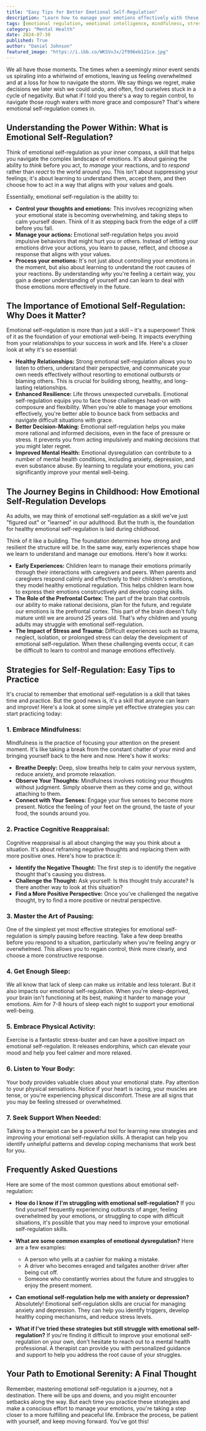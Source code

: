 ```yaml
---
title: "Easy Tips for Better Emotional Self-Regulation"
description: "Learn how to manage your emotions effectively with these simple yet powerful strategies.  Discover mindfulness techniques, cognitive reappraisal, and other practical tips for improving your emotional well-being.  Gain control of your reactions and navigate life's challenges with more grace and resilience."
tags: [emotional regulation, emotional intelligence, mindfulness, stress management, anxiety, mental health, coping mechanisms, self-care, emotional well-being, resilience, self-improvement, personal growth,  relationships, decision-making,  cognitive reappraisal,  emotional control]
category: "Mental Health"
date: 2024-07-30
published: True
author: "Daniel Johnson"
featured_image: "https://i.ibb.co/WKSVxJx/2f996eb121ce.jpg"
---
```



We all have those moments. The times when a seemingly minor event sends us spiraling into a whirlwind of emotions, leaving us feeling overwhelmed and at a loss for how to navigate the storm.  We say things we regret, make decisions we later wish we could undo, and often, find ourselves stuck in a cycle of negativity. But what if I told you there's a way to regain control, to navigate those rough waters with more grace and composure?  That's where emotional self-regulation comes in.  

## Understanding the Power Within:  What is Emotional Self-Regulation?

Think of emotional self-regulation as your inner compass, a skill that helps you navigate the complex landscape of emotions. It's about gaining the ability to *think* before you act, to *manage* your reactions, and to *respond* rather than *react* to the world around you.  This isn't about suppressing your feelings; it's about learning to understand them, accept them, and then choose how to act in a way that aligns with your values and goals. 

Essentially, emotional self-regulation is the ability to:

* **Control your thoughts and emotions:** This involves recognizing when your emotional state is becoming overwhelming, and taking steps to calm yourself down. Think of it as stepping back from the edge of a cliff before you fall.
* **Manage your actions:**  Emotional self-regulation helps you avoid impulsive behaviors that might hurt you or others. Instead of letting your emotions drive your actions, you learn to pause, reflect, and choose a response that aligns with your values.
* **Process your emotions:** It's not just about controlling your emotions in the moment, but also about learning to understand the root causes of your reactions. By understanding *why* you're feeling a certain way, you gain a deeper understanding of yourself and can learn to deal with those emotions more effectively in the future. 

## The Importance of Emotional Self-Regulation:  Why Does it Matter?

Emotional self-regulation is more than just a skill – it's a superpower!  Think of it as the foundation of your emotional well-being.  It impacts everything from your relationships to your success in work and life. Here's a closer look at why it's so essential:

* **Healthy Relationships:**  Strong emotional self-regulation allows you to listen to others, understand their perspective, and communicate your own needs effectively without resorting to emotional outbursts or blaming others.  This is crucial for building strong, healthy, and long-lasting relationships. 
* **Enhanced Resilience:**  Life throws unexpected curveballs. Emotional self-regulation equips you to face those challenges head-on with composure and flexibility. When you're able to manage your emotions effectively, you're better able to bounce back from setbacks and navigate difficult situations with grace. 
* **Better Decision-Making:**  Emotional self-regulation helps you make more rational and informed decisions, even in the face of pressure or stress.  It prevents you from acting impulsively and making decisions that you might later regret. 
* **Improved Mental Health:**  Emotional dysregulation can contribute to a number of mental health conditions, including anxiety, depression, and even substance abuse.  By learning to regulate your emotions, you can significantly improve your mental well-being. 

## The Journey Begins in Childhood:  How Emotional Self-Regulation Develops

As adults, we may think of emotional self-regulation as a skill we've just "figured out" or "learned" in our adulthood. But the truth is, the foundation for healthy emotional self-regulation is laid during childhood. 

Think of it like a building.  The foundation determines how strong and resilient the structure will be.  In the same way, early experiences shape how we learn to understand and manage our emotions. Here's how it works: 

* **Early Experiences:**  Children learn to manage their emotions primarily through their interactions with caregivers and peers. When parents and caregivers respond calmly and effectively to their children's emotions, they model healthy emotional regulation. This helps children learn how to express their emotions constructively and develop coping skills. 
* **The Role of the Prefrontal Cortex:** The part of the brain that controls our ability to make rational decisions, plan for the future, and regulate our emotions is the prefrontal cortex. This part of the brain doesn't fully mature until we are around 25 years old. That's why children and young adults may struggle with emotional self-regulation. 
* **The Impact of Stress and Trauma:**  Difficult experiences such as trauma, neglect, isolation, or prolonged stress can delay the development of emotional self-regulation.  When these challenging events occur, it can be difficult to learn to control and manage emotions effectively.  

## Strategies for Self-Regulation: Easy Tips to Practice

It's crucial to remember that emotional self-regulation is a skill that takes time and practice. But the good news is, it's a skill that anyone can learn and improve!  Here's a look at some simple yet effective strategies you can start practicing today:

### **1. Embrace Mindfulness:**

Mindfulness is the practice of focusing your attention on the present moment.  It's like taking a break from the constant chatter of your mind and bringing yourself back to the here and now.  Here's how it works: 

* **Breathe Deeply:**  Deep, slow breaths help to calm your nervous system, reduce anxiety, and promote relaxation.  
* **Observe Your Thoughts:**  Mindfulness involves noticing your thoughts without judgment.  Simply observe them as they come and go, without attaching to them.  
* **Connect with Your Senses:**  Engage your five senses to become more present. Notice the feeling of your feet on the ground, the taste of your food, the sounds around you. 

### **2. Practice Cognitive Reappraisal:**

Cognitive reappraisal is all about changing the way you think about a situation.  It's about reframing negative thoughts and replacing them with more positive ones. Here's how to practice it:

* **Identify the Negative Thought:** The first step is to identify the negative thought that's causing you distress.  
* **Challenge the Thought:**  Ask yourself:  Is this thought truly accurate?  Is there another way to look at this situation?  
* **Find a More Positive Perspective:**  Once you've challenged the negative thought, try to find a more positive or neutral perspective. 

### **3.  Master the Art of Pausing:** 

One of the simplest yet most effective strategies for emotional self-regulation is simply pausing before reacting.  Take a few deep breaths before you respond to a situation, particularly when you're feeling angry or overwhelmed.  This allows you to regain control, think more clearly, and choose a more constructive response. 

### **4.  Get Enough Sleep:**

We all know that lack of sleep can make us irritable and less tolerant. But it also impacts our emotional self-regulation.  When you're sleep-deprived, your brain isn't functioning at its best, making it harder to manage your emotions. Aim for 7-8 hours of sleep each night to support your emotional well-being.

### **5.  Embrace Physical Activity:**

Exercise is a fantastic stress-buster and can have a positive impact on emotional self-regulation.  It releases endorphins, which can elevate your mood and help you feel calmer and more relaxed.

### **6.  Listen to Your Body:**

Your body provides valuable clues about your emotional state.  Pay attention to your physical sensations.  Notice if your heart is racing, your muscles are tense, or you're experiencing physical discomfort. These are all signs that you may be feeling stressed or overwhelmed.

### **7.  Seek Support When Needed:**

Talking to a therapist can be a powerful tool for learning new strategies and improving your emotional self-regulation skills. A therapist can help you identify unhelpful patterns and develop coping mechanisms that work best for you. 

## Frequently Asked Questions

Here are some of the most common questions about emotional self-regulation: 

* **How do I know if I'm struggling with emotional self-regulation?**  If you find yourself frequently experiencing outbursts of anger,  feeling overwhelmed by your emotions, or struggling to cope with difficult situations, it's possible that you may need to improve your emotional self-regulation skills.  

* **What are some common examples of emotional dysregulation?**  Here are a few examples: 
    *  A person who yells at a cashier for making a mistake.
    *  A driver who becomes enraged and tailgates another driver after being cut off. 
    *  Someone who constantly worries about the future and struggles to enjoy the present moment.

* **Can emotional self-regulation help me with anxiety or depression?**   Absolutely! Emotional self-regulation skills are crucial for managing anxiety and depression. They can help you identify triggers, develop healthy coping mechanisms, and reduce stress levels.  

* **What if I've tried these strategies but still struggle with emotional self-regulation?**  If you're finding it difficult to improve your emotional self-regulation on your own, don't hesitate to reach out to a mental health professional. A therapist can provide you with personalized guidance and support to help you address the root cause of your struggles. 

## Your Path to Emotional Serenity:  A Final Thought 

Remember, mastering emotional self-regulation is a journey, not a destination. There will be ups and downs, and you might encounter setbacks along the way.  But each time you practice these strategies and make a conscious effort to manage your emotions, you're taking a step closer to a more fulfilling and peaceful life.  Embrace the process, be patient with yourself, and keep moving forward.  You've got this!
